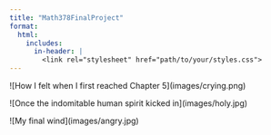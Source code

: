 ```yaml
---
title: "Math378FinalProject"
format:
  html:
    includes:
      in-header: |
        <link rel="stylesheet" href="path/to/your/styles.css">
---
```


\![How I felt when I first reached Chapter 5\](images/crying.png)

\![Once the indomitable human spirit kicked in\](images/holy.jpg)

\![My final wind\](images/angry.jpg)
